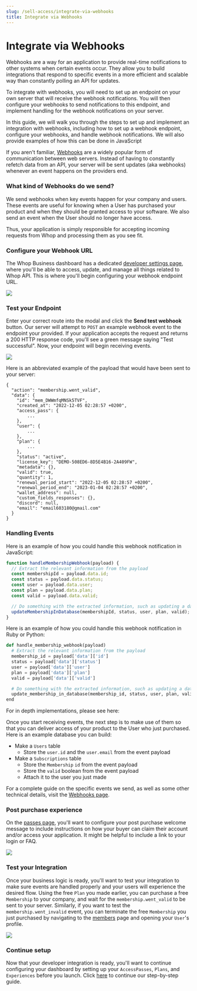 ```yaml
---
slug: /sell-access/integrate-via-webhooks
title: Integrate via Webhooks
---
```



# Integrate via Webhooks

Webhooks are a way for an application to provide real-time notifications to other systems when certain events occur. They allow you to build integrations that respond to specific events in a more efficient and scalable way than constantly polling an API for updates.

To integrate with webhooks, you will need to set up an endpoint on your own server that will receive the webhook notifications. You will then configure your webhooks to send notifications to this endpoint, and implement handling for the webhook notifications on your server.

In this guide, we will walk you through the steps to set up and implement an integration with webhooks, including how to set up a webhook endpoint, configure your webhooks, and handle webhook notifications. We will also provide examples of how this can be done in JavaScript

If you aren't familiar, [Webhooks](https://hookdeck.com/webhooks/guides/what-are-webhooks-how-they-work#what-is-a-webhook) are a widely popular form of communication between web servers. Instead of having to constantly refetch data from an API, your server will be sent updates (aka webhooks) whenever an event happens on the providers end.

### What kind of Webhooks do we send?

We send webhooks when key events happen for your company and users. These events are useful for knowing when a User has purchased your product and when they should be granted access to your software. We also send an event when the User should no longer have access.

Thus, your application is simply responsible for accepting incoming requests from Whop and processing them as you see fit.

### Configure your Webhook URL

The Whop Business dashboard has a dedicated [developer settings page](https://dash.whop.com/developer), where you'll be able to access, update, and manage all things related to Whop API. This is where you'll begin configuring your webhook endpoint URL.

![](https://i.imgur.com/VVpkNxX.png)

### Test your Endpoint

Enter your correct route into the modal and click the **Send test webhook** button. Our server will attempt to `POST` an example webhook event to the endpoint your provided. If your application accepts the request and returns a 200 HTTP response code, you'll see a green message saying "Test successful". Now, your endpoint will begin receiving events.

![](https://i.imgur.com/MzZKSyU.png)

Here is an abbreviated example of the payload that would have been sent to your server:

```
{
  "action": "membership.went_valid",
  "data": {
    "id": "mem_DWWmfqMNSk5TVF",
    "created_at": "2022-12-05 02:28:57 +0200",
    "access_pass": {
        ...
    },
    "user": {
        ...
    },
    "plan": {
        ...
    },
    "status": "active",
    "license_key": "DEMO-508ED6-8D5E4B16-2A409FW",
    "metadata": {},
    "valid": true,
    "quantity": 1,
    "renewal_period_start": "2022-12-05 02:28:57 +0200",
    "renewal_period_end": "2023-01-04 02:28:57 +0200",
    "wallet_address": null,
    "custom_fields_responses": {},
    "discord": null,
    "email": "email603180@gmail.com"
  }
}
```

### Handling Events

Here is an example of how you could handle this webhook notification in JavaScript:

```js
function handleMembershipWebhook(payload) {
  // Extract the relevant information from the payload
  const membershipId = payload.data.id;
  const status = payload.data.status;
  const user = payload.data.user;
  const plan = payload.data.plan;
  const valid = payload.data.valid;

  // Do something with the extracted information, such as updating a database or sending an email
  updateMembershipInDatabase(membershipId, status, user, plan, valid);
}
```

Here is an example of how you could handle this webhook notification in Ruby or Python:

```python
def handle_membership_webhook(payload)
  # Extract the relevant information from the payload
  membership_id = payload['data']['id']
  status = payload['data']['status']
  user = payload['data']['user']
  plan = payload['data']['plan']
  valid = payload['data']['valid']

  # Do something with the extracted information, such as updating a database or sending an email
  update_membership_in_database(membership_id, status, user, plan, valid)
end
```

For in depth implementations, please see here:

<div className="row" style={{ marginBottom: 64 }}>
  <div className="col col--4" style={{ padding: 8 }}>
    <GettingStartedCard
      name="Ruby"
      description="Distribute your Ruby app on Whop with webhooks"
      link="/webhook-implementations/ruby"
      image="/assets/flag.svg"
    />
  </div>
  <div className="col col--4" style={{ padding: 8 }}>
    <GettingStartedCard
      name="NextJS"
      description="Distribute your NextJS app on Whop with webhooks"
      link="/webhook-implementations/nextjs"
      image="/assets/sdk-reference.svg"
    />
  </div>
  <div className="col col--4" style={{ padding: 8 }}>
    <GettingStartedCard
      name="Python"
      description="Distribute your Python app on Whop with webhooks"
      link="/webhook-implementations/python"
      image="/assets/support.svg"
    />
  </div>
</div>

Once you start receiving events, the next step is to make use of them so that you can deliver access of your product to the User who just purchased. Here is an example database you can build:

- Make a `Users` table
  - Store the `user.id` and the `user.email` from the event payload
- Make a `Subscriptions` table
  - Store the `Membership` `id` from the event payload
  - Store the `valid` boolean from the event payload
  - Attach it to the user you just made

For a complete guide on the specific events we send, as well as some other technical details, visit the [Webhooks page](/webhooks/).

### Post purchase experience

On the [passes page](https://dash.whop.com/passes/), you'll want to configure your post purchase welcome message to include instructions on how your buyer can claim their account and/or access your application. It might be helpful to include a link to your login or FAQ.

![](https://i.imgur.com/Q9hlq4N.png)

### Test your Integration

Once your business logic is ready, you'll want to test your integration to make sure events are handled properly and your users will experience the desired flow. Using the free `Plan` you made earlier, you can purchase a free `Membership` to your company, and wait for the `membership.went_valid` to be sent to your server. Similarly, if you want to test the `membership.went_invalid` event, you can terminate the free `Membership` you just purchased by navigating to the [members](https://dash.whop.com/members) page and opening your `User`'s profile.

![](https://i.imgur.com/lNsrc3Q.png)

### Continue setup

Now that your developer integration is ready, you'll want to continue configuring your dashboard by setting up your `AccessPasses`, `Plans`, and `Experiences` before you launch. Click [here](/getting-started/sell-access#finish-setup) to continue our step-by-step guide.

